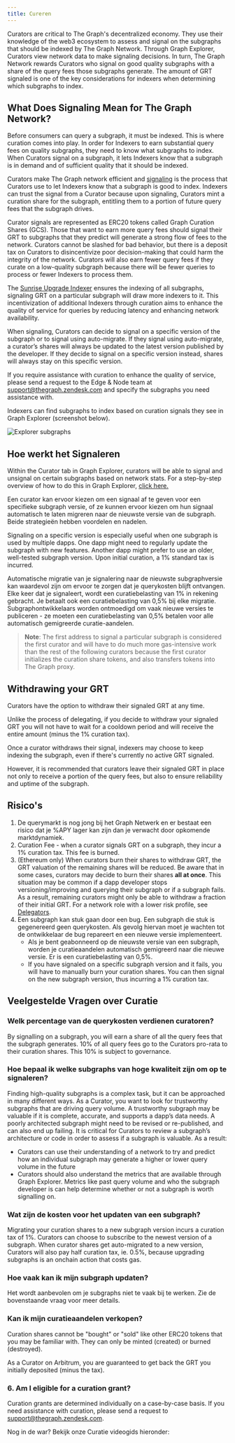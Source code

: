 ```yaml
---
title: Cureren
---
```


Curators are critical to The Graph's decentralized economy. They use their knowledge of the web3 ecosystem to assess and signal on the subgraphs that should be indexed by The Graph Network. Through Graph Explorer, Curators view network data to make signaling decisions. In turn, The Graph Network rewards Curators who signal on good quality subgraphs with a share of the query fees those subgraphs generate. The amount of GRT signaled is one of the key considerations for indexers when determining which subgraphs to index.

## What Does Signaling Mean for The Graph Network?

Before consumers can query a subgraph, it must be indexed. This is where curation comes into play. In order for Indexers to earn substantial query fees on quality subgraphs, they need to know what subgraphs to index. When Curators signal on a subgraph, it lets Indexers know that a subgraph is in demand and of sufficient quality that it should be indexed.

Curators make The Graph network efficient and [signaling](#how-to-signal) is the process that Curators use to let Indexers know that a subgraph is good to index. Indexers can trust the signal from a Curator because upon signaling, Curators mint a curation share for the subgraph, entitling them to a portion of future query fees that the subgraph drives.

Curator signals are represented as ERC20 tokens called Graph Curation Shares (GCS). Those that want to earn more query fees should signal their GRT to subgraphs that they predict will generate a strong flow of fees to the network. Curators cannot be slashed for bad behavior, but there is a deposit tax on Curators to disincentivize poor decision-making that could harm the integrity of the network. Curators will also earn fewer query fees if they curate on a low-quality subgraph because there will be fewer queries to process or fewer Indexers to process them.

The [Sunrise Upgrade Indexer](/archived/sunrise/#what-is-the-upgrade-indexer) ensures the indexing of all subgraphs, signaling GRT on a particular subgraph will draw more indexers to it. This incentivization of additional Indexers through curation aims to enhance the quality of service for queries by reducing latency and enhancing network availability.

When signaling, Curators can decide to signal on a specific version of the subgraph or to signal using auto-migrate. If they signal using auto-migrate, a curator’s shares will always be updated to the latest version published by the developer. If they decide to signal on a specific version instead, shares will always stay on this specific version.

If you require assistance with curation to enhance the quality of service, please send a request to the Edge & Node team at support@thegraph.zendesk.com and specify the subgraphs you need assistance with.

Indexers can find subgraphs to index based on curation signals they see in Graph Explorer (screenshot below).

![Explorer subgraphs](/img/explorer-subgraphs.png)

## Hoe werkt het Signaleren

Within the Curator tab in Graph Explorer, curators will be able to signal and unsignal on certain subgraphs based on network stats. For a step-by-step overview of how to do this in Graph Explorer, [click here.](/subgraphs/explorer/)

Een curator kan ervoor kiezen om een signaal af te geven voor een specifieke subgraph versie, of ze kunnen ervoor kiezen om hun signaal automatisch te laten migreren naar de nieuwste versie van de subgraph. Beide strategieën hebben voordelen en nadelen.

Signaling on a specific version is especially useful when one subgraph is used by multiple dapps. One dapp might need to regularly update the subgraph with new features. Another dapp might prefer to use an older, well-tested subgraph version. Upon initial curation, a 1% standard tax is incurred.

Automatische migratie van je signalering naar de nieuwste subgraphversie kan waardevol zijn om ervoor te zorgen dat je querykosten blijft ontvangen. Elke keer dat je signaleert, wordt een curatiebelasting van 1% in rekening gebracht. Je betaalt ook een curatiebelasting van 0,5% bij elke migratie. Subgraphontwikkelaars worden ontmoedigd om vaak nieuwe versies te publiceren - ze moeten een curatiebelasting van 0,5% betalen voor alle automatisch gemigreerde curatie-aandelen.

> **Note**: The first address to signal a particular subgraph is considered the first curator and will have to do much more gas-intensive work than the rest of the following curators because the first curator initializes the curation share tokens, and also transfers tokens into The Graph proxy.

## Withdrawing your GRT

Curators have the option to withdraw their signaled GRT at any time.

Unlike the process of delegating, if you decide to withdraw your signaled GRT you will not have to wait for a cooldown period and will receive the entire amount (minus the 1% curation tax).

Once a curator withdraws their signal, indexers may choose to keep indexing the subgraph, even if there's currently no active GRT signaled.

However, it is recommended that curators leave their signaled GRT in place not only to receive a portion of the query fees, but also to ensure reliability and uptime of the subgraph.

## Risico's

1. De querymarkt is nog jong bij het Graph Netwerk en er bestaat een risico dat je %APY lager kan zijn dan je verwacht door opkomende marktdynamiek.
2. Curation Fee - when a curator signals GRT on a subgraph, they incur a 1% curation tax. This fee is burned.
3. (Ethereum only) When curators burn their shares to withdraw GRT, the GRT valuation of the remaining shares will be reduced. Be aware that in some cases, curators may decide to burn their shares **all at once**. This situation may be common if a dapp developer stops versioning/improving and querying their subgraph or if a subgraph fails. As a result, remaining curators might only be able to withdraw a fraction of their initial GRT. For a network role with a lower risk profile, see [Delegators](/resources/roles/delegating/delegating/).
4. Een subgraph kan stuk gaan door een bug. Een subgraph die stuk is gegenereerd geen querykosten. Als gevolg hiervan moet je wachten tot de ontwikkelaar de bug repareert en een nieuwe versie implementeert.
   - Als je bent geabonneerd op de nieuwste versie van een subgraph, worden je curatieaandelen automatisch gemigreerd naar die nieuwe versie. Er is een curatiebelasting van 0,5%.
   - If you have signaled on a specific subgraph version and it fails, you will have to manually burn your curation shares. You can then signal on the new subgraph version, thus incurring a 1% curation tax.

## Veelgestelde Vragen over Curatie

### Welk percentage van de querykosten verdienen curatoren?

By signalling on a subgraph, you will earn a share of all the query fees that the subgraph generates. 10% of all query fees go to the Curators pro-rata to their curation shares. This 10% is subject to governance.

### Hoe bepaal ik welke subgraphs van hoge kwaliteit zijn om op te signaleren?

Finding high-quality subgraphs is a complex task, but it can be approached in many different ways. As a Curator, you want to look for trustworthy subgraphs that are driving query volume. A trustworthy subgraph may be valuable if it is complete, accurate, and supports a dapp’s data needs. A poorly architected subgraph might need to be revised or re-published, and can also end up failing. It is critical for Curators to review a subgraph’s architecture or code in order to assess if a subgraph is valuable. As a result:

- Curators can use their understanding of a network to try and predict how an individual subgraph may generate a higher or lower query volume in the future
- Curators should also understand the metrics that are available through Graph Explorer. Metrics like past query volume and who the subgraph developer is can help determine whether or not a subgraph is worth signalling on.

### Wat zijn de kosten voor het updaten van een subgraph?

Migrating your curation shares to a new subgraph version incurs a curation tax of 1%. Curators can choose to subscribe to the newest version of a subgraph. When curator shares get auto-migrated to a new version, Curators will also pay half curation tax, ie. 0.5%, because upgrading subgraphs is an onchain action that costs gas.

### Hoe vaak kan ik mijn subgraph updaten?

Het wordt aanbevolen om je subgraphs niet te vaak bij te werken. Zie de bovenstaande vraag voor meer details.

### Kan ik mijn curatieaandelen verkopen?

Curation shares cannot be "bought" or "sold" like other ERC20 tokens that you may be familiar with. They can only be minted (created) or burned (destroyed).

As a Curator on Arbitrum, you are guaranteed to get back the GRT you initially deposited (minus the tax).

### 6. Am I eligible for a curation grant?

Curation grants are determined individually on a case-by-case basis. If you need assistance with curation, please send a request to support@thegraph.zendesk.com.

Nog in de war? Bekijk onze Curatie videogids hieronder:

<VideoEmbed title="How to Curate a Subgraph" youtube="VytTEcf0dxQ" />
